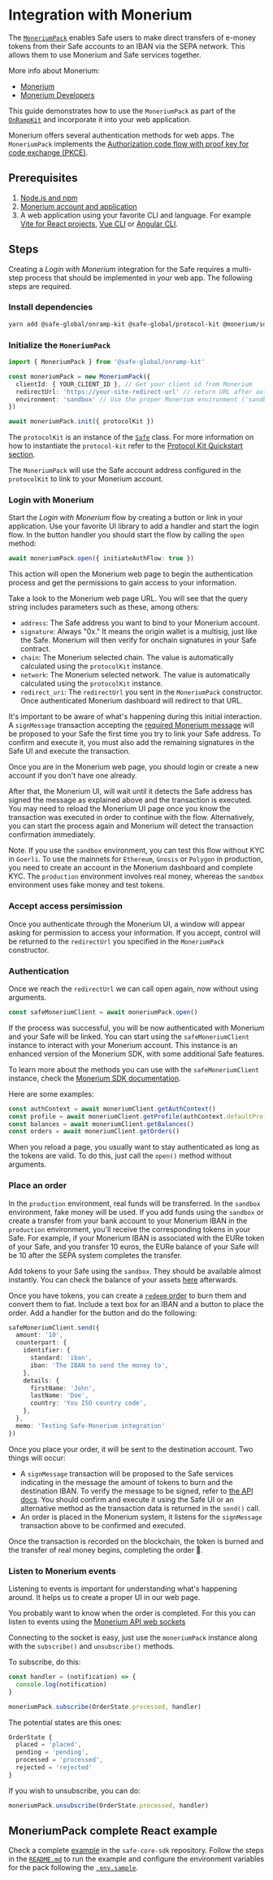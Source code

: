 
# Integration with Monerium

The [`MoneriumPack`](https://github.com/safe-global/safe-core-sdk/tree/main/packages/onramp-kit/src/packs/monerium) enables Safe users to make direct transfers of e-money tokens from their Safe accounts to an IBAN via the SEPA network. This allows them to use Monerium and Safe services together.

More info about Monerium:

- [Monerium](https://monerium.com)
- [Monerium Developers](https://monerium.dev)

This guide demonstrates how to use the `MoneriumPack` as part of the [`OnRampKit`](https://github.com/safe-global/safe-core-sdk/tree/main/packages/onramp-kit) and incorporate it into your web application.

Monerium offers several authentication methods for web apps. The `MoneriumPack` implements the [Authorization code flow with proof key for code exchange (PKCE)](https://monerium.dev/docs/api#authentication).

## Prerequisites

1. [Node.js and npm](https://docs.npmjs.com/downloading-and-installing-node-js-and-npm)
2. [Monerium account and application](https://monerium.dev/docs/getting-started/create-app)
3. A web application using your favorite CLI and language. For example [Vite for React projects](https://vitejs.dev/guide/#scaffolding-your-first-vite-project), [Vue CLI](https://cli.vuejs.org/guide/creating-a-project.html#vue-create) or [Angular CLI](https://angular.io/cli/new).

## Steps

Creating a _Login with Monerium_ integration for the Safe requires a multi-step process that should be implemented in your web app. The following steps are required.

<Steps>

  ### Install dependencies

  ```bash
  yarn add @safe-global/onramp-kit @safe-global/protocol-kit @monerium/sdk
  ```

  ### Initialize the `MoneriumPack`

  ```typescript
  import { MoneriumPack } from '@safe-global/onramp-kit'

  const moneriumPack = new MoneriumPack({
    clientId: { YOUR_CLIENT_ID }, // Get your client id from Monerium
    redirectUrl: 'https://your-site-redirect-url' // return URL after authenticating in Monerium
    environment: 'sandbox' // Use the proper Monerium environment ('sandbox' | 'production')})
  })

  await moneriumPack.init({ protocolKit })
  ```

  The `protocolKit` is an instance of the [`Safe`](https://github.com/safe-global/safe-core-sdk/blob/main/packages/protocol-kit/src/Safe.ts) class. For more information on how to instantiate the `protocol-kit` refer to the [Protocol Kit Quickstart section](../../protocol-kit.mdx).

  The `MoneriumPack` will use the Safe account address configured in the `protocolKit` to link to your Monerium account.

  ### Login with Monerium
  
  Start the _Login with Monerium_ flow by creating a button or link in your application. Use your favorite UI library to add a handler and start the login flow. In the button handler you should start the flow by calling the `open` method:

  ```typescript
  await moneriumPack.open({ initiateAuthFlow: true })
  ```

  This action will open the Monerium web page to begin the authentication process and get the permissions to gain access to your information.

  Take a look to the Monerium web page URL. You will see that the query string includes parameters such as these, among others:

  - `address`: The Safe address you want to bind to your Monerium account.
  - `signature`: Always "0x." It means the origin wallet is a multisig, just like the Safe. Monerium will then verify for onchain signatures in your Safe contract.
  - `chain`: The Monerium selected chain. The value is automatically calculated using the `protocolKit` instance.
  - `network`: The Monerium selected network. The value is automatically calculated using the `protocolKit` instance.
  - `redirect_uri`: The `redirectUrl` you sent in the `MoneriumPack` constructor. Once authenticated Monerium dashboard will redirect to that URL.

  It's important to be aware of what's happening during this initial interaction. A `signMessage` transaction accepting the [required Monerium message](https://monerium.dev/api-docs#operation/auth) will be proposed to your Safe the first time you try to link your Safe address. To confirm and execute it, you must also add the remaining signatures in the Safe UI and execute the transaction.

  Once you are in the Monerium web page, you should login or create a new account if you don't have one already.

  After that, the Monerium UI, will wait until it detects the Safe address has signed the message as explained above and the transaction is executed. You may need to reload the Monerium UI page once you know the transaction was executed in order to continue with the flow. Alternatively, you can start the process again and Monerium will detect the transaction confirmation immediately.

  Note. If you use the `sandbox` environment, you can test this flow without KYC in `Goerli`. To use the mainnets for `Ethereum`, `Gnosis` or `Polygon` in production, you need to create an account in the Monerium dashboard and complete KYC. The `production` environment involves real money, whereas the `sandbox` environment uses fake money and test tokens.

  ### Accept access persimission
  
  Once you authenticate through the Monerium UI, a window will appear asking for permission to access your information. If you accept, control will be returned to the `redirectUrl` you specified in the `MoneriumPack` constructor.

  ### Authentication
  
  Once we reach the `redirectUrl` we can call open again, now without using arguments.

  ```typescript
  const safeMoneriumClient = await moneriumPack.open()
  ```

  If the process was successful, you will be now authenticated with Monerium and your Safe will be linked. You can start using the `safeMoneriumClient` instance to interact with your Monerium account. This instance is an enhanced version of the Monerium SDK, with some additional Safe features.

  To learn more about the methods you can use with the `safeMoneriumClient` instance, check the [Monerium SDK documentation](https://monerium.dev/docs/sdk).

  Here are some examples:

  ```typescript
  const authContext = await moneriumClient.getAuthContext()
  const profile = await moneriumClient.getProfile(authContext.defaultProfile)
  const balances = await moneriumClient.getBalances()
  const orders = await moneriumClient.getOrders()
  ```

  When you reload a page, you usually want to stay authenticated as long as the tokens are valid. To do this, just call the `open()` method without arguments.

  ### Place an order
  
  In the `production` environment, real funds will be transferred. In the `sandbox` environment, fake money will be used. If you add funds using the `sandbox` or create a transfer from your bank account to your Monerium IBAN in the `production` environment, you'll receive the corresponding tokens in your Safe. For example, if your Monerium IBAN is associated with the EURe token of your Safe, and you transfer 10 euros, the EURe balance of your Safe will be 10 after the SEPA system completes the transfer.

  Add tokens to your Safe using the `sandbox`. They should be available almost instantly. You can check the balance of your assets [here](https://app.safe.global/balances) afterwards.

  Once you have tokens, you can create a [`redeem` order](https://monerium.dev/api-docs#operation/post-orders) to burn them and convert them to fiat. Include a text box for an IBAN and a button to place the order. Add a handler for the button and do the following:

  ```typescript
  safeMoneriumClient.send({
    amount: '10',
    counterpart: {
      identifier: {
        standard: 'iban',
        iban: 'The IBAN to send the money to',
      },
      details: {
        firstName: 'John',
        lastName: 'Doe',
        country: 'You ISO country code',
      },
    },
    memo: 'Testing Safe-Monerium integration'
  })
  ```

  Once you place your order, it will be sent to the destination account. Two things will occur:

  - A `signMessage` transaction will be proposed to the Safe services indicating in the message the amount of tokens to burn and the destination IBAN. To verify the message to be signed, refer to [the API docs](https://monerium.dev/api-docs#operation/post-orders).
    You should confirm and execute it using the Safe UI or an alternative method as the transaction data is returned in the `send()` call.
  - An order is placed in the Monerium system, it listens for the `signMessage` transaction above to be confirmed and executed.

  Once the transaction is recorded on the blockchain, the token is burned and the transfer of real money begins, completing the order 🚀.

  ### Listen to Monerium events
  
  Listening to events is important for understanding what's happening around. It helps us to create a proper UI in our web page.

  You probably want to know when the order is completed. For this you can listen to events using the [Monerium API web sockets](https://monerium.dev/api-docs#operation/profile-orders-notifications)

  Connecting to the socket is easy, just use the `moneriumPack` instance along with the `subscribe()` and `unsubscribe()` methods. 

  To subscribe, do this:

  ```typescript
  const handler = (notification) => {
    console.log(notification)
  }

  moneriumPack.subscribe(OrderState.processed, handler)
  ```

  The potential states are this ones:

  ```typescript
  OrderState {
    placed = 'placed',
    pending = 'pending',
    processed = 'processed',
    rejected = 'rejected'
  }
  ```

  If you wish to unsubscribe, you can do:

  ```typescript
  moneriumPack.unsubscribe(OrderState.processed, handler)
  ```

</Steps>

## MoneriumPack complete React example

Check a complete [example](https://github.com/safe-global/safe-core-sdk/blob/main/packages/onramp-kit/example/client) in the `safe-core-sdk` repository. Follow the steps in the [`README.md`](https://github.com/safe-global/safe-core-sdk/blob/main/packages/onramp-kit/example/client/README.md) to run the example and configure the environment variables for the pack following the [`.env.sample`](https://github.com/safe-global/safe-core-sdk/blob/main/packages/onramp-kit/example/client/.env.sample).
